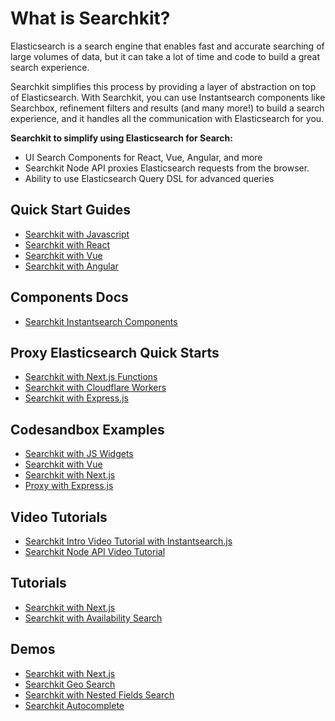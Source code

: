 # What is Searchkit?

Elasticsearch is a search engine that enables fast and accurate searching of large volumes of data, but it can take a lot of time and code to build a great search experience. 

Searchkit simplifies this process by providing a layer of abstraction on top of Elasticsearch. With Searchkit, you can use Instantsearch components like Searchbox, refinement filters and results (and many more!) to build a search experience, and it handles all the communication with Elasticsearch for you.

**Searchkit to simplify using Elasticsearch for Search:**
  - UI Search Components for React, Vue, Angular, and more
  - Searchkit Node API proxies Elasticsearch requests from the browser.
  - Ability to use Elasticsearch Query DSL for advanced queries

## Quick Start Guides
* [Searchkit with Javascript](https://www.searchkit.co/docs/getting-started/with-javascript)
* [Searchkit with React](https://www.searchkit.co/docs/getting-started/with-react)
* [Searchkit with Vue](https://www.searchkit.co/docs/getting-started/with-vue)
* [Searchkit with Angular](https://www.searchkit.co/docs/getting-started/with-angular)

## Components Docs
* [Searchkit Instantsearch Components](https://www.searchkit.co/docs/components/refinements/refinement-list)

## Proxy Elasticsearch Quick Starts
* [Searchkit with Next.js Functions](https://www.searchkit.co/docs/proxy-elasticsearch/with-next-js)
* [Searchkit with Cloudflare Workers](https://www.searchkit.co/docs/proxy-elasticsearch/with-cloudflare-workers)
* [Searchkit with Express.js](https://www.searchkit.co/docs/proxy-elasticsearch/with-express-js)

## Codesandbox Examples
* [Searchkit with JS Widgets](https://codesandbox.io/s/github/searchkit/searchkit/tree/main/examples/with-ui-instantsearchjs)
* [Searchkit with Vue](https://codesandbox.io/s/github/searchkit/searchkit/tree/main/examples/with-ui-vue)
* [Searchkit with Next.js](https://codesandbox.io/s/github/searchkit/searchkit/tree/main/examples/with-ui-nextjs-react)
* [Proxy with Express.js](https://codesandbox.io/s/github/searchkit/searchkit/tree/main/examples/proxy-elasticsearch/with-express-typescript-esm)

## Video Tutorials
* [Searchkit Intro Video Tutorial with Instantsearch.js](https://www.youtube.com/watch?v=R6iYpEuCdVs)
* [Searchkit Node API Video Tutorial](https://www.youtube.com/watch?v=8ztvn1-VZ_U)

## Tutorials
* [Searchkit with Next.js](https://www.searchkit.co/tutorials/with-nextjs)
* [Searchkit with Availability Search](https://www.searchkit.co/tutorials/build-availability-search-ui)

## Demos
* [Searchkit with Next.js](https://www.searchkit.co/demo)
* [Searchkit Geo Search](https://www.searchkit.co/geo-search-demo)
* [Searchkit with Nested Fields Search](https://www.searchkit.co/camping-sites-demo)
* [Searchkit Autocomplete](https://www.searchkit.co/autocomplete)


